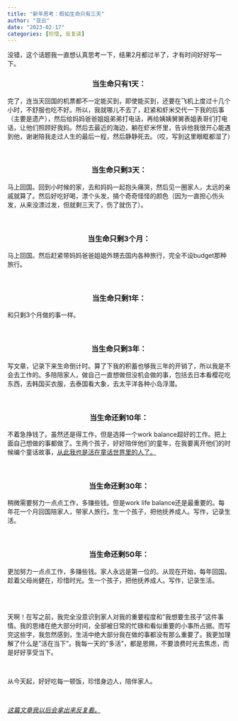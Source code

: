 ```yaml
---
title: "新年思考：假如生命只有三天"
author: "亚云"
date: "2023-02-17"
categories: [珍惜, 反复读]
---
```


没错，这个话题我一直想认真思考一下，结果2月都过半了，才有时间好好写一下。

<center>

### **当生命只有1天：**

</center>

完了，连当天回国的机票都不一定能买到，即使能买到，还要在飞机上度过十几个小时，不舒服也吃不好。所以，我就哪儿不去了，赶紧和虾米交代一下我的后事（主要是遗产），然后给妈妈爸爸姐姐弟弟打电话，再给姨姨舅舅表姐表哥们打电话，让他们照顾好我妈。然后去最近的海边，躺在虾米怀里，告诉他我很开心能遇到他，谢谢陪我走过人生的最后一程，然后静静死去。（哎，写到这里眼眶都湿了）

\

<center>

### **当生命只剩3天：**

</center>

马上回国。回到小时候的家，去和妈妈一起抱头痛哭，然后见一圈家人，太远的亲戚就算了。然后好吃好喝，漂个头发，搞个奇奇怪怪的颜色（因为一直担心伤头发，从来没漂过发，但就剩三天了，伤了就伤了）。

\

<center>

### **当生命只剩3个月：**

</center>

马上回国。然后赶紧带妈妈爸爸姐姐外甥去国内各种旅行，完全不设budget那种旅行。

\

<center>

### **当生命只剩1年：**

</center>

和只剩3个月做的事一样。

\

<center>

### **当生命只剩3年：**

</center>

写文章，记录下来生命倒计时。算了下我的积蓄也够我三年的开销了，所以我是不会去工作的。多陪陪家人，做自己一直想做但没机会做的事，包括去日本看樱花吃东西，去韩国买衣服，去泰国看大象，去太平洋各种小岛浮潜。

\

<center>

### **当生命还剩10年：**

</center>

不着急挣钱了。虽然还是得工作，但是选择一个work balance超好的工作。把上面自己想做的事都做了。生两个孩子，好好陪伴他们的童年，在我要离开他们的时候编个童话故事，[从此我也是活在童话世界里的人了。]{.underline}

\

<center>

### **当生命还剩30年：**

</center>

稍微需要努力一点点工作，多赚些钱。但是work life balance还是最重要的。每年花一个月回国陪家人，带家人旅行。生一个孩子，把他抚养成人。写作，记录生活。

\

<center>

### **当生命还剩50年：**

</center>

更加努力一点点工作，多赚些钱。家人永远是第一位的。从现在开始，每年回国。趁着父母尚健在，珍惜时光。生一个孩子，把他抚养成人。写作，记录生活。

\
\

天啊！在写之前，我完全没意识到家人对我的重要程度和"我想要生孩子"这件事情。我的思绪在绝大部分时间，全部被日常的忙碌和看似重要的小事所占据。而写完这些字，我忽然感到，生活中绝大部分我在做的事都没有那么重要了。我更加理解了什么是"活在当下"。我每一天的"多活"，都是恩赐，不要浪费时光去焦虑，而是好好享受当下。

\

从今天起，好好吃每一顿饭，珍惜身边人，陪伴家人。

\

[*这篇文章我以后会拿出来反复看。*]{.underline}
